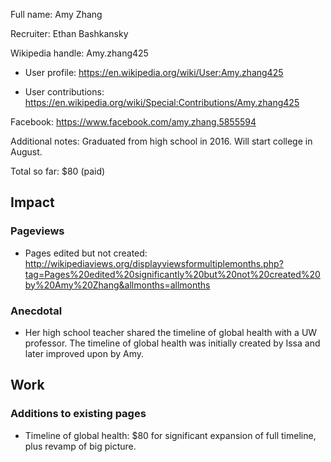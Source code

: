 Full name: Amy Zhang

Recruiter: Ethan Bashkansky

Wikipedia handle: Amy.zhang425

* User profile: https://en.wikipedia.org/wiki/User:Amy.zhang425

* User contributions: https://en.wikipedia.org/wiki/Special:Contributions/Amy.zhang425

Facebook: https://www.facebook.com/amy.zhang.5855594

Additional notes: Graduated from high school in 2016. Will start college in August.

Total so far: $80 (paid)

== Impact ==

=== Pageviews ===

* Pages edited but not created: http://wikipediaviews.org/displayviewsformultiplemonths.php?tag=Pages%20edited%20significantly%20but%20not%20created%20by%20Amy%20Zhang&allmonths=allmonths

=== Anecdotal ===
* Her high school teacher shared the timeline of global health with a UW professor. The timeline of global health was initially created by Issa and later improved upon by Amy.

== Work ==

=== Additions to existing pages ===

* Timeline of global health: $80 for significant expansion of full timeline, plus revamp of big picture.


